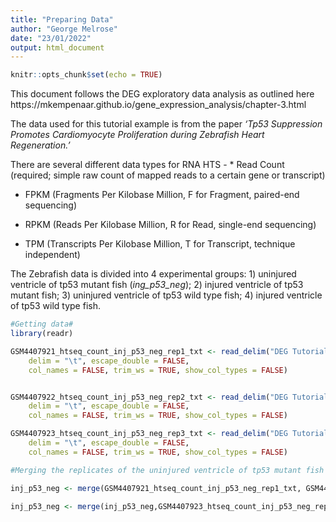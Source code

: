 ---
title: "Preparing Data"
author: "George Melrose"
date: "23/01/2022"
output: html_document
---

```{r setup, include=FALSE}
knitr::opts_chunk$set(echo = TRUE)
```

This document follows the DEG exploratory data analysis as outlined here https://mkempenaar.github.io/gene_expression_analysis/chapter-3.html

The data used for this tutorial example is from the paper *'Tp53 Suppression Promotes Cardiomyocyte Proliferation during Zebrafish Heart Regeneration.'*

There are several different data types for RNA HTS - 
* Read Count (required; simple raw count of mapped reads to a certain gene or transcript)

* FPKM (Fragments Per Kilobase Million, F for Fragment, paired-end sequencing)

* RPKM (Reads Per Kilobase Million, R for Read, single-end sequencing)

* TPM (Transcripts Per Kilobase Million, T for Transcript, technique independent)

The Zebrafish data is divided into 4 experimental groups: 1) uninjured ventricle of tp53 mutant fish (*ing_p53_neg*); 2) injured ventricle of tp53 mutant fish; 3) uninjured ventricle of tp53 wild type fish; 4) injured ventricle of tp53 wild type fish.

```{r echo = T, results = 'hide'}
#Getting data#
library(readr)

GSM4407921_htseq_count_inj_p53_neg_rep1_txt <- read_delim("DEG Tutorial Data/inj_p53_neg/GSM4407921_htseq-count.inj_p53_neg.rep1.txt.gz", 
    delim = "\t", escape_double = FALSE, 
    col_names = FALSE, trim_ws = TRUE, show_col_types = FALSE)


GSM4407922_htseq_count_inj_p53_neg_rep2_txt <- read_delim("DEG Tutorial Data/inj_p53_neg/GSM4407922_htseq-count.inj_p53_neg.rep2.txt.gz", 
    delim = "\t", escape_double = FALSE, 
    col_names = FALSE, trim_ws = TRUE, show_col_types = FALSE)

GSM4407923_htseq_count_inj_p53_neg_rep3_txt <- read_delim("DEG Tutorial Data/inj_p53_neg/GSM4407923_htseq-count.inj_p53_neg.rep3.txt.gz", 
    delim = "\t", escape_double = FALSE, 
    col_names = FALSE, trim_ws = TRUE, show_col_types = FALSE)

#Merging the replicates of the uninjured ventricle of tp53 mutant fish group# 

inj_p53_neg <- merge(GSM4407921_htseq_count_inj_p53_neg_rep1_txt, GSM4407922_htseq_count_inj_p53_neg_rep2_txt, by = "X1", all.x = TRUE, all.y = TRUE, sort = FALSE)

inj_p53_neg <- merge(inj_p53_neg,GSM4407923_htseq_count_inj_p53_neg_rep3_txt, by = "X1", all.x = TRUE, all.y = TRUE, sort = FALSE)
```

